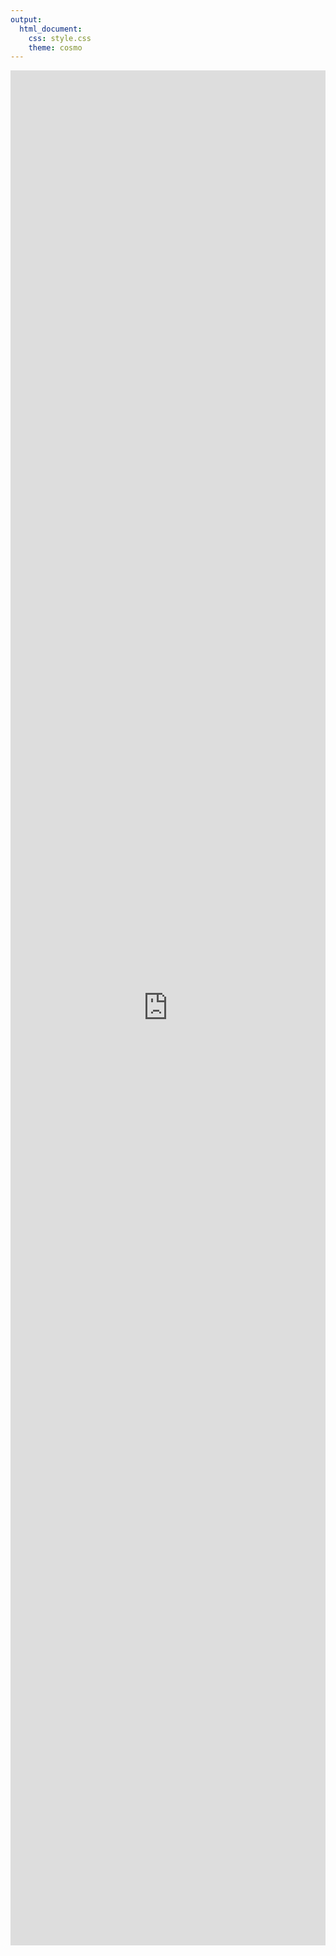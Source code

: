 ```yaml
---
output: 
  html_document:
    css: style.css
    theme: cosmo
---
```


<!-- Favicon -->
<link rel="shortcut icon" type="image/png" href="favicon.ico"/>

<iframe src="http://34.193.104.83/lengthmaturity/" width="100%" height="3000px" style="border:none"></iframe>
